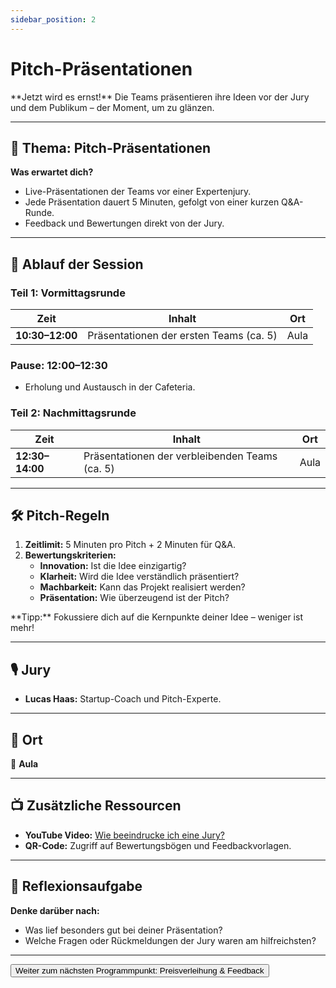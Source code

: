 ```yaml
---
sidebar_position: 2
---
```


# Pitch-Präsentationen

<Admonition type="info" icon="🎤">
  **Jetzt wird es ernst!**  
  Die Teams präsentieren ihre Ideen vor der Jury und dem Publikum – der Moment, um zu glänzen.
</Admonition>

---

## 🎯 **Thema:** Pitch-Präsentationen

**Was erwartet dich?**  
- Live-Präsentationen der Teams vor einer Expertenjury.  
- Jede Präsentation dauert 5 Minuten, gefolgt von einer kurzen Q&A-Runde.  
- Feedback und Bewertungen direkt von der Jury.

---

## 📝 **Ablauf der Session**

### **Teil 1: Vormittagsrunde**  
| **Zeit**       | **Inhalt**                                 | **Ort**   |
|----------------|-------------------------------------------|-----------|
| **10:30–12:00** | Präsentationen der ersten Teams (ca. 5)    | Aula      |

### **Pause: 12:00–12:30**  
- Erholung und Austausch in der Cafeteria.  

### **Teil 2: Nachmittagsrunde**  
| **Zeit**       | **Inhalt**                                 | **Ort**   |
|----------------|-------------------------------------------|-----------|
| **12:30–14:00** | Präsentationen der verbleibenden Teams (ca. 5) | Aula      |

---

## 🛠️ **Pitch-Regeln**

1. **Zeitlimit:** 5 Minuten pro Pitch + 2 Minuten für Q&A.  
2. **Bewertungskriterien:**  
   - **Innovation:** Ist die Idee einzigartig?  
   - **Klarheit:** Wird die Idee verständlich präsentiert?  
   - **Machbarkeit:** Kann das Projekt realisiert werden?  
   - **Präsentation:** Wie überzeugend ist der Pitch?  

<Admonition type="tip" icon="💡">
  **Tipp:** Fokussiere dich auf die Kernpunkte deiner Idee – weniger ist mehr!
</Admonition>

---

## 🎙️ **Jury**

- **Lucas Haas:** Startup-Coach und Pitch-Experte.  

---

## 📍 **Ort**

📍 **Aula**  

---

## 📺 **Zusätzliche Ressourcen**

- **YouTube Video:** [Wie beeindrucke ich eine Jury?](https://www.youtube.com/watch?v=example)  
- **QR-Code:** Zugriff auf Bewertungsbögen und Feedbackvorlagen.  

---

## 🚀 **Reflexionsaufgabe**

**Denke darüber nach:**  
- Was lief besonders gut bei deiner Präsentation?  
- Welche Fragen oder Rückmeldungen der Jury waren am hilfreichsten?  

---

<Button destination="/roadmap/docs/startup-basics/yfn-school/day5/awards-feedback">
  Weiter zum nächsten Programmpunkt: Preisverleihung & Feedback
</Button>